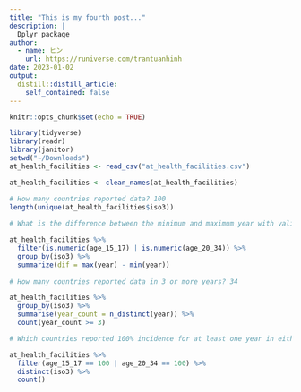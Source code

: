 ```yaml
---
title: "This is my fourth post..."
description: |
  Dplyr package
author:
  - name: ヒン
    url: https://runiverse.com/trantuanhinh
date: 2023-01-02
output:
  distill::distill_article:
    self_contained: false
---
```



```r
knitr::opts_chunk$set(echo = TRUE)
```

```r
library(tidyverse)
library(readr)
library(janitor)
setwd("~/Downloads")
at_health_facilities <- read_csv("at_health_facilities.csv")

at_health_facilities <- clean_names(at_health_facilities)

# How many countries reported data? 100
length(unique(at_health_facilities$iso3))
  
# What is the difference between the minimum and maximum year with valid data for each country?

at_health_facilities %>%
  filter(is.numeric(age_15_17) | is.numeric(age_20_34)) %>%
  group_by(iso3) %>%
  summarize(dif = max(year) - min(year))
  
# How many countries reported data in 3 or more years? 34

at_health_facilities %>%
  group_by(iso3) %>%
  summarise(year_count = n_distinct(year)) %>%
  count(year_count >= 3)

# Which countries reported 100% incidence for at least one year in either age group? 

at_health_facilities %>%
  filter(age_15_17 == 100 | age_20_34 == 100) %>%
  distinct(iso3) %>% 
  count()









```







